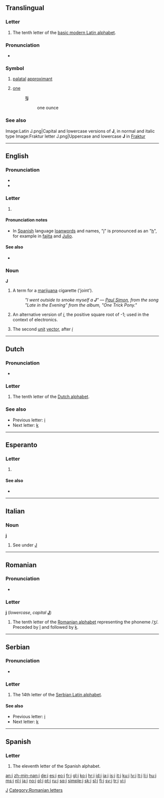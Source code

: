 {{Basic Latin character info|image=[[Image:LetterJ.svg|50px]]|name=LATIN SMALL LETTER J|hex=6A}}
{{also|J|յ|Appendix:Variations of "j"}}
==Translingual==
{{wikipedia}}

===Letter===
{{mul-letter|upper=J|lower=j|script=Latn}}

# The tenth letter of the [[Appendix:Latin script|basic modern Latin alphabet]].

===Pronunciation===
* {{audio|Palatal_approximant.ogg|IPA}}

===Symbol===
{{infl|mul|symbol}}
# {{context|[[w:IPA|IPA]]}} [[palatal]] [[approximant]]
# {{pharmacy|obsolete|lang=mul}} [[one]]
#:℥'''j'''
#:: one ounce

===See also===
{{Latn-script}}
{{Letter
|page=J
|NATO=Juliet
|Morse=·–––
|Character=J0
|Braille=⠚}}
<gallery caption="Letter styles" perrow=3>
Image:Latin J.png|Capital and lowercase versions of '''J''', in normal and italic type
Image:Fraktur letter J.png|Uppercase and lowercase '''J''' in [[Fraktur]]
</gallery>

[[Category:IPA symbols|J]]

----

==English==

===Pronunciation===
* {{audio|en-us-j.ogg|Audio (US)}}
* {{audio|En-uk-j.ogg|Audio (UK)}}

===Letter===
{{en-letter|upper=J|lower=j}}

# {{Latn-def|en|letter|10|jay}}

====Pronunciation notes====
* In [[Spanish]] language [[loanword]]s and names, "j" is pronounced as an "[[h]]", for example in [[fajita]] and [[Julio]].

====See also====
* {{list|en|Latin script letters}}

===Noun===
'''J'''

# {{slang}} A term for a [[marijuana]] cigarette ('joint').
#: ''"I went outside to smoke myself a '''J'''" &mdash; [[w:Paul Simon (musician)|Paul Simon]], from the song "Late in the Evening" from the album, "One Trick Pony."''
# {{mathematics}} An alternative version of ''[[i]]'', the positive square root of -1; used in the context of electronics.
# {{mathematics}} The second [[unit]] [[vector]], after ''[[i]]''

----

==Dutch==

===Pronunciation===
* {{sense|letter name}} {{IPA|/jeː/|lang=nl}}

===Letter===
{{infl|nl|letter|lower case||upper case|J}}

# The tenth letter of the [[Dutch alphabet]].

===See also===
* Previous letter: [[i#Dutch|i]]
* Next letter: [[k#Dutch|k]]

----

==Esperanto==

===Letter===
{{eo-letter|upper=J|lower=j}}

# {{Latn-def|eo|letter|13|jo}}

====See also====
* {{list|eo|Latin script letters}}

----

==Italian==

===Noun===
'''j''' {{m|f|inv}}

# See under [[J#Italian|J]]

----

==Romanian==

===Pronunciation===
* {{IPA|/ʒe/|lang=ro}}

===Letter===
'''j''' (''lowercase'', ''capital'' '''[[J]]''')

# The tenth letter of the [[Romanian alphabet]] representing the phoneme /ʒ/. Preceded by [[î]] and followed by [[k]].

[[Category:Romanian letters]]

----

==Serbian==

===Pronunciation===
* {{qualifier|phoneme}} {{IPA|/j/|lang=sr}}

===Letter===
{{infl|sr|letter|lower case||upper case|J}}

# The 14th letter of the [[Serbian Latin alphabet]].

====See also====
* Previous letter: [[i#Serbian|i]]
* Next letter: [[k#Serbian|k]]

----

==Spanish==

===Letter===
{{infl|es|letter|lower case||upper case|J}}

# The eleventh letter of the Spanish alphabet.

[[an:j]]
[[zh-min-nan:j]]
[[de:j]]
[[es:j]]
[[eo:j]]
[[fr:j]]
[[gl:j]]
[[ko:j]]
[[hr:j]]
[[id:j]]
[[ia:j]]
[[is:j]]
[[it:j]]
[[ku:j]]
[[lv:j]]
[[lt:j]]
[[li:j]]
[[hu:j]]
[[ms:j]]
[[nl:j]]
[[ja:j]]
[[no:j]]
[[pl:j]]
[[pt:j]]
[[ru:j]]
[[sq:j]]
[[simple:j]]
[[sk:j]]
[[sl:j]]
[[fi:j]]
[[sv:j]]
[[tr:j]]
[[vi:j]]
